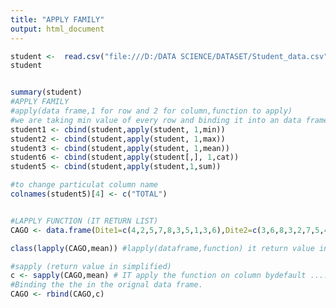 ---
title: "APPLY FAMILY"
output: html_document
---


```{r}

student <-  read.csv("file:///D:/DATA SCIENCE/DATASET/Student_data.csv")
student


summary(student)
#APPLY FAMILY 
#apply(data frame,1 for row and 2 for column,function to apply)
#we are taking min value of every row and binding it into an data frame 
student1 <- cbind(student,apply(student, 1,min))
student2 <- cbind(student,apply(student, 1,max))
student3 <- cbind(student,apply(student, 1,mean))
student6 <- cbind(student,apply(student[,], 1,cat))
student5 <- cbind(student,apply(student,1,sum))

#to change particulat column name 
colnames(student5)[4] <- c("TOTAL")



```


```{r}
#LAPPLY FUNCTION (IT RETURN LIST)
CAGO <- data.frame(Dite1=c(4,2,5,7,8,3,5,1,3,6),Dite2=c(3,6,8,3,2,7,5,4,8,9),Dite3=c(9,3,2,4,6,8,7,4,3,1),Dite4=c(2,3,1,5,6,8,4,5,6,3))

class(lapply(CAGO,mean)) #lapply(dataframe,function) it return value in list

#sapply (return value in simplified)
c <- sapply(CAGO,mean) # IT apply the function on column bydefault ...... it reurn numeric vector
#Binding the the in the orignal data frame.
CAGO <- rbind(CAGO,c)

```



